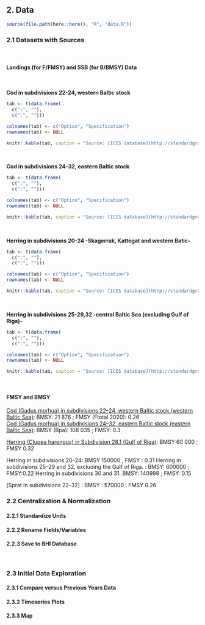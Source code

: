 
## 2. Data

```r
source(file.path(here::here(), "R", "data.R"))
```

### 2.1 Datasets with Sources
<br/>

#### Landings (for F/FMSY) and SSB (for B/BMSY) Data
<br/>

**Cod in subdivisions 22-24, western Baltic stock**  
<!-- dataset save location BHI_share/2.0/Goals/FP/Fisheries/Cod/cod_SDs22-24 -->

```r
tab <- t(data.frame(
  c(":", ""), 
  c(":", "")))

colnames(tab) <- c("Option", "Specification")
rownames(tab) <- NULL

knitr::kable(tab, caption = "Source: [ICES database](http://standardgraphs.ices.dk/ViewCharts.aspx?key=10446) <br/> Downloaded 2019-10-07 by Andrea De Cervo")
```
<br/>

**Cod in subdivisions 24-32, eastern Baltic stock**  
<!-- dataset save location BHI_share/2.0/Goals/FP/Fisheries/Cod/cod_SDs24-32 -->

```r
tab <- t(data.frame(
  c(":", ""), 
  c(":", "")))

colnames(tab) <- c("Option", "Specification")
rownames(tab) <- NULL

knitr::kable(tab, caption = "Source: [ICES database](http://standardgraphs.ices.dk/ViewCharts.aspx?key=12941) <br/> Downloaded 2019-10-07 by Andrea De Cervo")
```
<br/>

**Herring in subdivisions 20-24 -Skagerrak, Kattegat and western Batic-**  
<!-- dataset save location BHI_share/2.0/Goals/FP/Fisheries/Herring/herring_SDs20-24 -->

```r
tab <- t(data.frame(
  c(":", ""), 
  c(":", "")))

colnames(tab) <- c("Option", "Specification")
rownames(tab) <- NULL

knitr::kable(tab, caption = "Source: [ICES database](http://standardgraphs.ices.dk/ViewCharts.aspx?key=12592) <br/> Downloaded 2019-10-07 by Andrea De Cervo")
```
<br/>

**Herring in subdivisions 25-29,32 -central Baltic Sea (excluding Gulf of Riga)-**  
<!-- dataset save location BHI_share/2.0/Goals/FP/Fisheries/Herring/herring_SDs25-29,32 -->

```r
tab <- t(data.frame(
  c(":", ""), 
  c(":", "")))

colnames(tab) <- c("Option", "Specification")
rownames(tab) <- NULL

knitr::kable(tab, caption = "Source: [ICES database](http://standardgraphs.ices.dk/ViewCharts.aspx?key=10408) <br/> Downloaded 2019-10-07 by Andrea De Cervo")
```
<br/>

#### FMSY and BMSY

[Cod (Gadus morhua) in subdivisions 22–24, western Baltic stock (western Baltic Sea)](http://ices.dk/sites/pub/Publication%20Reports/Advice/2019/2019/cod.27.22-24.pdf): BMSY: 21 876 ; FMSY (Ftotal 2020): 0.26  
[Cod (Gadus morhua) in subdivisions 24–32, eastern Baltic stock (eastern Baltic Sea)](http://ices.dk/sites/pub/Publication%20Reports/Advice/2019/2019/cod.27.24-32.pdf): BMSY (Bpa): 108 035 ; FMSY: 0.3  

[Herring (Clupea harengus) in Subdivision 28.1 (Gulf of Riga)](http://ices.dk/sites/pub/Publication%20Reports/Advice/2019/2019/her.27.28.pdf): BMSY 60 000 ; FMSY 0.32

Herring in subdivisions 20–24: BMSY 150000 , FMSY : 0.31
Herring in subdivisions 25–29 and 32, excluding the Gulf of Riga. : BMSY: 600000 ; FMSY:0.22
Herring in subdivisions 30 and 31. BMSY: 140998 ; FMSY: 0.15


[Sprat in subdivisions 22–32] : BMSY : 570000 : FMSY 0.26



### 2.2 Centralization & Normalization

#### 2.2.1 Standardize Units

#### 2.2.2 Rename Fields/Variables

#### 2.2.3 Save to BHI Database

<br/>

### 2.3 Initial Data Exploration

#### 2.3.1 Compare versus Previous Years Data

#### 2.3.2 Timeseries Plots

#### 2.3.3 Map

